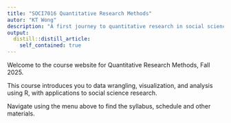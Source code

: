 ```yaml
---
title: "SOCI7016 Quantitative Research Methods"
autor: "KT Wong"
description: "A first journey to quantitative research in social sciences"
output:
  distill::distill_article:
    self_contained: true
---
```


Welcome to the course website for Quantitative Research Methods, Fall 2025. 

This course introduces you to data wrangling, visualization, and analysis using R, with applications to social science research.

Navigate using the menu above to find the syllabus, schedule and other materials.